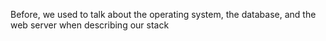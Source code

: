 
<Stacks />

<Notes>
  <p>
    Before, we used to talk about the operating system,
    the database, and the web server when describing 
    our stack
  </p>
</Notes>

